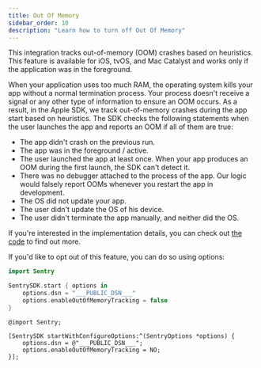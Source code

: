 ```yaml
---
title: Out Of Memory
sidebar_order: 10
description: "Learn how to turn off Out Of Memory"
---
```


This integration tracks out-of-memory (OOM) crashes based on heuristics. This feature is available for iOS, tvOS, and Mac Catalyst and works only if the application was in the foreground.

When your application uses too much RAM, the operating system kills your app without a normal termination process. Your process doesn't receive a signal or any other type of information to ensure an OOM occurs. As a result, in the Apple SDK, we track out-of-memory crashes during the app start based on heuristics.
The SDK checks the following statements when the user launches the app and reports an OOM if all of them are true:

* The app didn't crash on the previous run.
* The app was in the foreground / active.
* The user launched the app at least once. When your app produces an OOM during the first launch, the SDK can't detect it.
* There was no debugger attached to the process of the app. Our logic would falsely report OOMs whenever you restart the app in development.
* The OS did not update your app.
* The user didn't update the OS of his device.
* The user didn't terminate the app manually, and neither did the OS.

If you're interested in the implementation details, you can check out [the code](https://github.com/getsentry/sentry-cocoa/blob/master/Sources/Sentry/SentryOutOfMemoryLogic.m) to find out more.

If you'd like to opt out of this feature, you can do so using options:

```swift {tabTitle:Swift}
import Sentry

SentrySDK.start { options in
    options.dsn = "___PUBLIC_DSN___"
    options.enableOutOfMemoryTracking = false
}
```

```objc {tabTitle:Objective-C}
@import Sentry;

[SentrySDK startWithConfigureOptions:^(SentryOptions *options) {
    options.dsn = @"___PUBLIC_DSN___";
    options.enableOutOfMemoryTracking = NO;
}];

```
